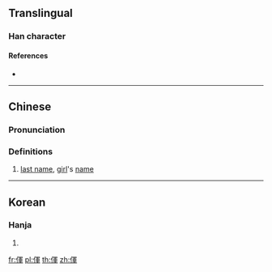 {{character info/new}}
==Translingual==

===Han character===
{{Han char|rn=9|rad=人|as=09|sn=11|four=|canj=OBJJ|ids=⿰亻軍}}

====References====
* {{Han ref|kx=0110.100|hdz=10195.090|uh=346E|ud=13422}}

----

==Chinese==
{{zh-forms}}

===Pronunciation===
{{zh-pron
|m=hún
|c=gwaat1,waan4
|mc=
|oc=
|ma=
|cat=pn
}}

===Definitions===
{{zh-hanzi}}

# [[last name]], [[girl]]'s [[name]]

----

==Korean==

===Hanja===
{{ko-hanja|hangeul=혼|rv=hon|mr=hon|y=hon}}

# {{defn|lang=ko|sort=人09}}

[[fr:㑮]]
[[pl:㑮]]
[[th:㑮]]
[[zh:㑮]]
